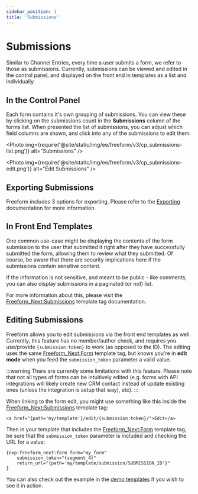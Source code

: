 ```yaml
---
sidebar_position: 1
title: 'Submissions'
---
```



# Submissions

Similar to Channel Entries, every time a user submits a form, we refer to those as submissions. Currently, submissions can be viewed and edited in the control panel, and displayed on the front end in templates as a list and individually.

## In the Control Panel

Each form contains it's own grouping of submissions. You can view these by clicking on the submissions count in the **Submissions** column of the forms list. When presented the list of submissions, you can adjust which field columns are shown, and click into any of the submissions to edit them.

<Photo
  img={require('@site/static/img/ee/freeform/v3/cp_submissions-list.png')}
  alt="Submissions"
/>

<Photo
  img={require('@site/static/img/ee/freeform/v3/cp_submissions-edit.png')}
  alt="Edit Submissions"
/>

## Exporting Submissions

Freeform includes 3 options for exporting. Please refer to the [Exporting](./exporting.mdx) documentation for more information.

## In Front End Templates

One common use-case might be displaying the contents of the form submission to the user that submitted it right after they have successfully submitted the form, allowing them to review what they submitted. Of course, be aware that there are security implications here if the submissions contain sensitive content.

If the information is not sensitive, and meant to be public - like comments, you can also display submissions in a paginated (or not) list.

For more information about this, please visit the [Freeform_Next:Submissions](../templating/submissions.mdx) template tag documentation.

## Editing Submissions

Freeform allows you to edit submissions via the front end templates as well. Currently, this feature has no member/author check, and requires you use/provide `{submission:token}` to work (as opposed to the ID). The editing uses the same [Freeform_Next:Form](../templating/form.mdx) template tag, but knows you're in **edit mode** when you feed the `submission_token` parameter a valid value.

:::warning
There are currently some limitations with this feature. Please note that not all types of forms can be intuitively edited (e.g. forms with API integrations will likely create new CRM contact instead of update existing ones (unless the integration is setup that way), etc).
:::

When linking to the form edit, you might use something like this inside the [Freeform_Next:Submissions](../templating/submissions.mdx) template tag:

```twig
<a href="{path='my/template'}/edit/{submission:token}/">Edit</a>
```

Then in your template that includes the [Freeform_Next:Form](../templating/form.mdx) template tag, be sure that the `submission_token` parameter is included and checking the URL for a value:

```twig {2}
{exp:freeform_next:form form="my_form"
    submission_token="{segment_4}"
    return_url="{path='my/template/submission/SUBMISSION_ID'}"
}
```

You can also check out the example in the [demo templates](../configuration/demo-templates.mdx) if you wish to see it in action.
